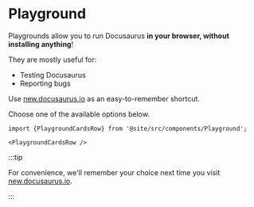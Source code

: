 # Playground

Playgrounds allow you to run Docusaurus **in your browser, without installing anything**!

They are mostly useful for:

- Testing Docusaurus
- Reporting bugs

Use [new.docusaurus.io](https://new.docusaurus.io) as an easy-to-remember shortcut.

Choose one of the available options below.

```mdx-code-block
import {PlaygroundCardsRow} from '@site/src/components/Playground';

<PlaygroundCardsRow />
```

:::tip

For convenience, we'll remember your choice next time you visit [new.docusaurus.io](https://new.docusaurus.io).

:::

